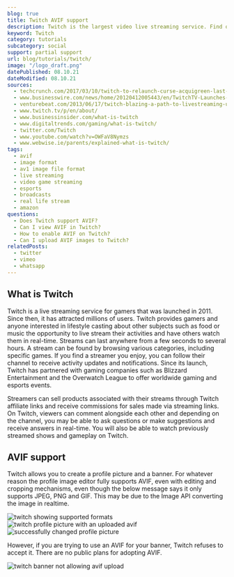 ```yaml
---
blog: true
title: Twitch AVIF support
description: Twitch is the largest video live streaming service. Find out how to use AVIF images in your chat today.
keyword: Twitch
category: tutorials
subcategory: social
support: partial support
url: blog/tutorials/twitch/
image: "/logo_draft.png"
datePublished: 08.10.21
dateModified: 08.10.21
sources:
  - techcrunch.com/2017/03/10/twitch-to-relaunch-curse-acquigreen-last-year-as-the-more-social-twitch-desktop-app/
  - www.businesswire.com/news/home/20120412005443/en/TwitchTV-Launches-iPad-Android-Apps-Expands-Mobile
  - venturebeat.com/2013/06/17/twitch-blazing-a-path-to-livestreaming-ubiquity-with-its-updated-sdk-interview/
  - www.twitch.tv/p/en/about/
  - www.businessinsider.com/what-is-twitch
  - www.digitaltrends.com/gaming/what-is-twitch/
  - twitter.com/Twitch
  - www.youtube.com/watch?v=OWFaV8Nymzs
  - www.webwise.ie/parents/explained-what-is-twitch/
tags:
  - avif
  - image format
  - av1 image file format
  - live streaming
  - video game streaming
  - esports
  - broadcasts
  - real life stream
  - amazon
questions:
  - Does Twitch support AVIF?
  - Can I view AVIF in Twitch?
  - How to enable AVIF on Twitch?
  - Can I upload AVIF images to Twitch?
relatedPosts:
  - twitter
  - vimeo
  - whatsapp
---
```


## What is Twitch

Twitch is a live streaming service for gamers that was launched in 2011. Since then, it has attracted millions of users. Twitch provides gamers and anyone interested in lifestyle casting about other subjects such as food or music the opportunity to live stream their activities and have others watch them in real-time. Streams can last anywhere from a few seconds to several hours. A stream can be found by browsing various categories, including specific games. If you find a streamer you enjoy, you can follow their channel to receive activity updates and notifications. Since its launch, Twitch has partnered with gaming companies such as Blizzard Entertainment and the Overwatch League to offer worldwide gaming and esports events.

Streamers can sell products associated with their streams through Twitch affiliate links and receive commissions for sales made via streaming links. On Twitch, viewers can comment alongside each other and depending on the channel, you may be able to ask questions or make suggestions and receive answers in real-time. You will also be able to watch previously streamed shows and gameplay on Twitch.

## AVIF support

Twitch allows you to create a profile picture and a banner. For whatever reason the profile image editor fully supports AVIF, even with editing and cropping mechanisms, even though the below message says it only supports JPEG, PNG and GIF. This may be due to the Image API converting the image in realtime.

<Image url="twitch" alt="twitch showing supported formats" />
<Image url="twitch-avif" alt="twitch profile picture with an uploaded avif" />
<Image url="twitch-success" alt="successfully changed profile picture" />

However, if you are trying to use an AVIF for your banner, Twitch refuses to accept it. There are no public plans for adopting AVIF.

<Image url="twitch-banner" alt="twitch banner not allowing avif upload" />
